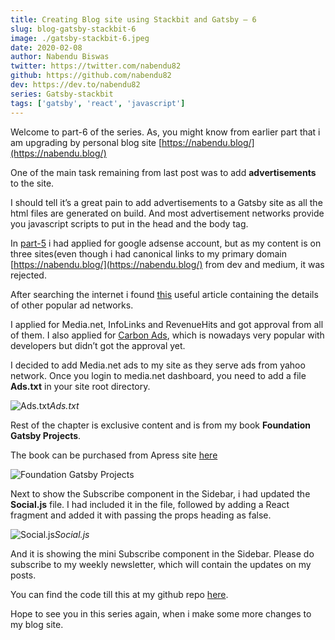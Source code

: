 ```yaml
---
title: Creating Blog site using Stackbit and Gatsby — 6
slug: blog-gatsby-stackbit-6
image: ./gatsby-stackbit-6.jpeg
date: 2020-02-08
author: Nabendu Biswas
twitter: https://twitter.com/nabendu82
github: https://github.com/nabendu82
dev: https://dev.to/nabendu82
series: Gatsby-stackbit
tags: ['gatsby', 'react', 'javascript']
---
```


Welcome to part-6 of the series. As, you might know from earlier part that i am upgrading by personal blog site [https://nabendu.blog/](https://nabendu.blog/)

One of the main task remaining from last post was to add **advertisements** to the site.

I should tell it’s a great pain to add advertisements to a Gatsby site as all the html files are generated on build. And most advertisement networks provide you javascript scripts to put in the head and the body tag.

In [part-5](https://thewebdev.tech/blog-gatsby-stackbit-5) i had applied for google adsense account, but as my content is on three sites(even though i had canonical links to my primary domain [https://nabendu.blog/](https://nabendu.blog/) from dev and medium, it was rejected.

After searching the internet i found [this](https://www.adpushup.com/blog/the-best-ad-networks-for-publishers/) useful article containing the details of other popular ad networks.

I applied for Media.net, InfoLinks and RevenueHits and got approval from all of them. I also applied for [Carbon Ads](https://www.carbonads.net/), which is nowadays very popular with developers but didn’t got the approval yet.

I decided to add Media.net ads to my site as they serve ads from yahoo network. Once you login to media.net dashboard, you need to add a file **Ads.txt** in your site root directory.

![Ads.txt](https://ik.imagekit.io/thewebdev/Gatsby_Stackbit/6/1_skiE9pnzPH.png)*Ads.txt*

Rest of the chapter is exclusive content and is from my book **Foundation Gatsby Projects**.

The book can be purchased from Apress site <a href="https://www.apress.com/in/book/9781484265574" target="_blank" rel="noopener noreferrer">here</a>




<div className={styles.image__small}>

![Foundation Gatsby Projects](https://res.cloudinary.com/dxkxvfo2o/image/upload/v1609570264/Foundation_Gatsby_zilffx.jpg)

</div>

Next to show the Subscribe component in the Sidebar, i had updated the **Social.js** file. I had included it in the file, followed by adding a React fragment and added it with passing the props heading as false.

![Social.js](https://ik.imagekit.io/thewebdev/Gatsby_Stackbit/6/17_0gKBfs763H.png)*Social.js*

And it is showing the mini Subscribe component in the Sidebar. Please do subscribe to my weekly newsletter, which will contain the updates on my posts.

You can find the code till this at my github repo [here](https://github.com/nabendu82/nabendu-blog).

Hope to see you in this series again, when i make some more changes to my blog site.
